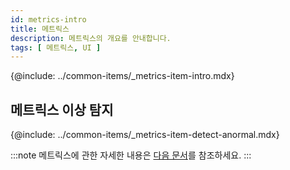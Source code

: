 ```yaml
---
id: metrics-intro
title: 메트릭스
description: 메트릭스의 개요를 안내합니다. 
tags: [ 메트릭스, UI ]
---
```


{@include: ../common-items/_metrics-item-intro.mdx}

## 메트릭스 이상 탐지

{@include: ../common-items/_metrics-item-detect-anormal.mdx}

:::note
메트릭스에 관한 자세한 내용은 [다음 문서](../metrics/common-metrics-intro)를 참조하세요.
:::